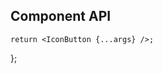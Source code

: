 


<Meta component={IconButton} title="Components/IconButton" />

<Title>Icon Button</Title>

## Component API

<ArgsTable of={IconButton} />

    return <IconButton {...args} />;
};

<Canvas hidden>
    <Story
        name="Default"
        args={{
            size: 'standard',
            iconGlyph: 'mattermost',
            ariaLabel: 'Click the button to do the things!',
        }}
        argTypes={{
            size: {
                control: {
                    type: 'select',
                    options: ICON_BUTTON_SIZES,
                },
            },
            iconGlyph: {
                control: {
                    type: 'select',
                    options: Object.keys(ICON_GLYPHS),
                },
            },
        }}
    >
        {Template.bind({})}
    </Story>
</Canvas>
